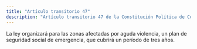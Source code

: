 ```yaml
---
title: "Artículo transitorio 47"
description: "Artículo transitorio 47 de la Constitución Política de Colombia"
---
```


La ley organizará para las zonas afectadas por aguda violencia, un plan de seguridad social de emergencia, que cubrirá un período de tres años.
